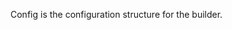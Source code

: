 <!-- Code generated from the comments of the Config struct in builder/utm/utm/config.go; DO NOT EDIT MANUALLY -->

Config is the configuration structure for the builder.

<!-- End of code generated from the comments of the Config struct in builder/utm/utm/config.go; -->
